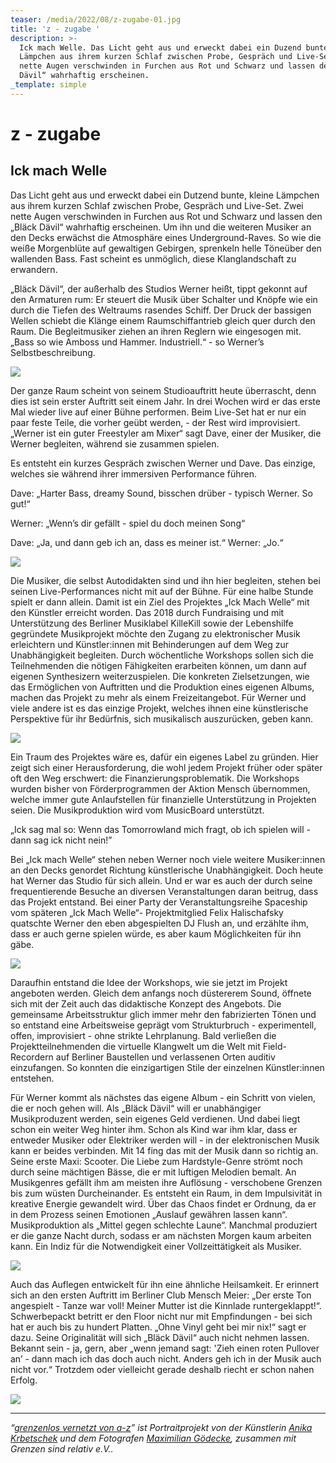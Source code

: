 ```yaml
---
teaser: /media/2022/08/z-zugabe-01.jpg
title: 'z - zugabe '
description: >-
  Ick mach Welle. Das Licht geht aus und erweckt dabei ein Duzend bunte, kleine
  Lämpchen aus ihrem kurzen Schlaf zwischen Probe, Gespräch und Live-Set. Zwei
  nette Augen verschwinden in Furchen aus Rot und Schwarz und lassen den „Bläck
  Dävil“ wahrhaftig erscheinen.
_template: simple
---
```


# z - zugabe

## Ick mach Welle

Das Licht geht aus und erweckt dabei ein Dutzend bunte, kleine Lämpchen aus ihrem kurzen Schlaf zwischen Probe, Gespräch und Live-Set. Zwei nette Augen verschwinden in Furchen aus Rot und Schwarz und lassen den „Bläck Dävil“ wahrhaftig erscheinen. Um ihn und die weiteren Musiker an den Decks erwächst die Atmosphäre eines Underground-Raves. So wie die weiße Morgenblüte auf gewaltigen Gebirgen, sprenkeln helle Töneüber den wallenden Bass. Fast scheint es unmöglich, diese Klanglandschaft zu erwandern.

„Bläck Dävil“, der außerhalb des Studios Werner heißt, tippt gekonnt auf den Armaturen rum: Er steuert die Musik über Schalter und Knöpfe wie ein durch die Tiefen des Weltraums rasendes Schiff. Der Druck der bassigen Wellen schiebt die Klänge einem Raumschiffantrieb gleich quer durch den Raum. Die Begleitmusiker ziehen an ihren Reglern wie eingesogen mit. „Bass so wie Amboss und Hammer. Industriell.“ - so Werner’s Selbstbeschreibung.

![](/media/2022/08/01-gsr-ick-mach-welle-maximilian-goedecke-photography-berlin-anika-krbetschek-01.jpg)

Der ganze Raum scheint von seinem Studioauftritt heute überrascht, denn dies ist sein erster Auftritt seit einem Jahr. In drei Wochen wird er das erste Mal wieder live auf einer Bühne performen. Beim Live-Set hat er nur ein paar feste Teile, die vorher geübt werden, - der Rest wird improvisiert. „Werner ist ein guter Freestyler am Mixer“ sagt Dave, einer der Musiker, die Werner begleiten, während sie zusammen spielen.

Es entsteht ein kurzes Gespräch zwischen Werner und Dave. Das einzige, welches sie während ihrer immersiven Performance führen.

Dave: „Harter Bass, dreamy Sound, bisschen drüber - typisch Werner. So gut!“

Werner: „Wenn’s dir gefällt - spiel du doch meinen Song“

Dave: „Ja, und dann geb ich an, dass es meiner ist.“ Werner: „Jo.“

![](/media/2022/08/02-gsr-ick-mach-welle-maximilian-goedecke-photography-berlin-anika-krbetschek-02.jpg)

Die Musiker, die selbst Autodidakten sind und ihn hier begleiten, stehen bei seinen Live-Performances nicht mit auf der Bühne. Für eine halbe Stunde spielt er dann allein. Damit ist ein Ziel des Projektes „Ick Mach Welle“ mit den Künstler erreicht worden. Das 2018 durch Fundraising und mit Unterstützung des Berliner Musiklabel KilleKill sowie der Lebenshilfe gegründete Musikprojekt möchte den Zugang zu elektronischer Musik erleichtern und Künstler:innen mit Behinderungen auf dem Weg zur Unabhängigkeit begleiten. Durch wöchentliche Workshops sollen sich die Teilnehmenden die nötigen Fähigkeiten erarbeiten können, um dann auf eigenen Synthesizern weiterzuspielen. Die konkreten Zielsetzungen, wie das Ermöglichen von Auftritten und die Produktion eines eigenen Albums, machen das Projekt zu mehr als einem Freizeitangebot. Für Werner und viele andere ist es das einzige Projekt, welches ihnen eine künstlerische Perspektive für ihr Bedürfnis, sich musikalisch auszurücken, geben kann.

![](/media/2022/08/03-gsr-ick-mach-welle-maximilian-goedecke-photography-berlin-anika-krbetschek-04.jpg)

Ein Traum des Projektes wäre es, dafür ein eigenes Label zu gründen. Hier zeigt sich einer Herausforderung, die wohl jedem Projekt früher oder später oft den Weg erschwert: die Finanzierungsproblematik. Die Workshops wurden bisher von Förderprogrammen der Aktion Mensch übernommen, welche immer gute Anlaufstellen für finanzielle Unterstützung in Projekten seien. Die Musikproduktion wird vom MusicBoard unterstützt.

„Ick sag mal so: Wenn das Tomorrowland mich fragt, ob ich spielen will - dann sag ick nicht nein!”

Bei „Ick mach Welle“ stehen neben Werner noch viele weitere Musiker:innen an den Decks genordet Richtung künstlerische Unabhängigkeit. Doch heute hat Werner das Studio für sich allein. Und er war es auch der durch seine frequentierende Besuche an diversen Veranstaltungen daran beitrug, dass das Projekt entstand. Bei einer Party der Veranstaltungsreihe Spaceship vom späteren „Ick Mach Welle“- Projektmitglied Felix Halischafsky quatschte Werner den eben abgespielten DJ Flush an, und erzählte ihm, dass er auch gerne spielen würde, es aber kaum Möglichkeiten für ihn gäbe.

![](/media/2022/08/04-gsr-ick-mach-welle-maximilian-goedecke-photography-berlin-anika-krbetschek-05.jpg)

Daraufhin entstand die Idee der Workshops, wie sie jetzt im Projekt angeboten werden. Gleich dem anfangs noch düstererem Sound, öffnete sich mit der Zeit auch das didaktische Konzept des Angebots. Die gemeinsame Arbeitsstruktur glich immer mehr den fabrizierten Tönen und so entstand eine Arbeitsweise geprägt vom Strukturbruch - experimentell, offen, improvisiert - ohne strikte Lehrplanung. Bald verließen die Projektteilnehmenden die virtuelle Klangwelt um die Welt mit Field-Recordern auf Berliner Baustellen und verlassenen Orten auditiv einzufangen. So konnten die einzigartigen Stile der einzelnen Künstler:innen entstehen.

Für Werner kommt als nächstes das eigene Album - ein Schritt von vielen, die er noch gehen will. Als „Bläck Dävil“ will er unabhängiger Musikproduzent werden, sein eigenes Geld verdienen. Und dabei liegt schon ein weiter Weg hinter ihm. Schon als Kind war ihm klar, dass er entweder Musiker oder Elektriker werden will - in der elektronischen Musik kann er beides verbinden. Mit 14 fing das mit der Musik dann so richtig an. Seine erste Maxi: Scooter. Die Liebe zum Hardstyle-Genre strömt noch durch seine mächtigen Bässe, die er mit luftigen Melodien bemalt. An Musikgenres gefällt ihm am meisten ihre Auflösung - verschobene Grenzen bis zum wüsten Durcheinander. Es entsteht ein Raum, in dem Impulsivität in kreative Energie gewandelt wird. Über das Chaos findet er Ordnung, da er in dem Prozess seinen Emotionen „Auslauf gewähren lassen kann“. Musikproduktion als „Mittel gegen schlechte Laune“. Manchmal produziert er die ganze Nacht durch, sodass er am nächsten Morgen kaum arbeiten kann. Ein Indiz für die Notwendigkeit einer Vollzeittätigkeit als Musiker.

![](/media/2022/08/05-gsr-ick-mach-welle-maximilian-goedecke-photography-berlin-anika-krbetschek-03.jpg)

Auch das Auflegen entwickelt für ihn eine ähnliche Heilsamkeit. Er erinnert sich an den ersten Auftritt im Berliner Club Mensch Meier: „Der erste Ton angespielt - Tanze war voll! Meiner Mutter ist die Kinnlade runtergeklappt!“. Schwerbepackt betritt er den Floor nicht nur mit Empfindungen - bei sich hat er auch bis zu hundert Platten. „Ohne Vinyl geht bei mir nix!“ sagt er dazu. Seine Originalität will sich „Bläck Dävil“ auch nicht nehmen lassen. Bekannt sein - ja, gern, aber „wenn jemand sagt: 'Zieh einen roten Pullover an’ - dann mach ich das doch auch nicht. Anders geh ich in der Musik auch nicht vor.“ Trotzdem oder vielleicht gerade deshalb riecht er schon nahen Erfolg.

![](/media/2022/08/06-gsr-ick-mach-welle-maximilian-goedecke-photography-berlin-anika-krbetschek-06.jpg)

---

_“_[_grenzenlos vernetzt von a-z_](/aktivitaeten/gsr-medienportal/grenzenlos-vernetzt/grenzenlos-vernetzt)_” ist Portraitprojekt von der Künstlerin_ [_Anika Krbetschek_](/aktivitaeten/gsr-medienportal/grenzenlos-vernetzt/www.anikakrb.com) _und dem Fotografen_ [_Maximilian Gödecke_](/aktivitaeten/gsr-medienportal/grenzenlos-vernetzt/www.max-goedecke.de)_, zusammen mit Grenzen sind relativ e.V.._

